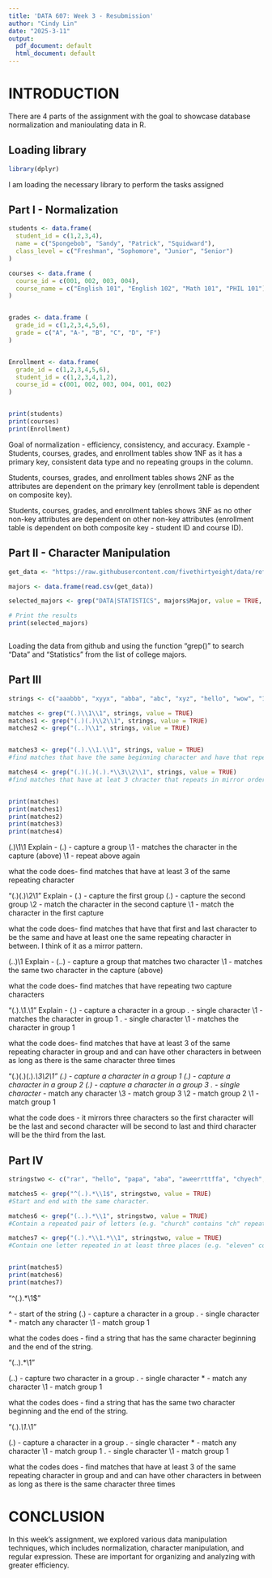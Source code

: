 ```yaml
---
title: 'DATA 607: Week 3 - Resubmission'
author: "Cindy Lin"
date: "2025-3-11"
output:
  pdf_document: default
  html_document: default
---
```



# INTRODUCTION
There are 4 parts of the assignment with the goal to showcase database normalization and manioulating data in R. 

## Loading library

```r
library(dplyr)

```
I am loading the necessary library to perform the tasks assigned 

## Part I - Normalization
```r


students <- data.frame(
  student_id = c(1,2,3,4),
  name = c("Spongebob", "Sandy", "Patrick", "Squidward"),
  class_level = c("Freshman", "Sophomore", "Junior", "Senior")
)

courses <- data.frame (
  course_id = c(001, 002, 003, 004),
  course_name = c("English 101", "English 102", "Math 101", "PHIL 101")
)


grades <- data.frame (
  grade_id = c(1,2,3,4,5,6),
  grade = c("A", "A-", "B", "C", "D", "F")
)


Enrollment <- data.frame(
  grade_id = c(1,2,3,4,5,6),
  student_id = c(1,2,3,4,1,2),
  course_id = c(001, 002, 003, 004, 001, 002)
)


print(students)
print(courses)
print(Enrollment)
```
Goal of normalization - efficiency, consistency, and accuracy. 
Example - 
Students, courses, grades, and enrollment tables show 1NF as it has a primary key, consistent data type and no repeating groups in the column. 

Students, courses, grades, and enrollment tables shows 2NF as the attributes are dependent on the primary key (enrollment table is dependent on composite key).

Students, courses, grades, and enrollment tables shows 3NF as no other non-key attributes are dependent on other non-key attributes (enrollment table is dependent on both composite key - student ID and course ID).



## Part II - Character Manipulation

```r

get_data <- "https://raw.githubusercontent.com/fivethirtyeight/data/refs/heads/master/college-majors/majors-list.csv"

majors <- data.frame(read.csv(get_data))

selected_majors <- grep("DATA|STATISTICS", majors$Major, value = TRUE, ignore.case = TRUE)

# Print the results
print(selected_majors)



```
Loading the data from github and using the function "grep()" to search "Data" and "Statistics" from the list of college majors. 


## Part III

```r

strings <- c("aaabbb", "xyyx", "abba", "abc", "xyz", "hello", "wow", "123", "abab", "abaca", "abcdcba", "wwwee", "ww", "ana", "awaw", "axabaea", "zywvvwyz", "eleven")

matches <- grep("(.)\\1\\1", strings, value = TRUE)
matches1 <- grep("(.)(.)\\2\\1", strings, value = TRUE)
matches2 <- grep("(..)\\1", strings, value = TRUE)


matches3 <- grep("(.).\\1.\\1", strings, value = TRUE)
#find matches that have the same beginning character and have that repeat every other character

matches4 <- grep("(.)(.)(.).*\\3\\2\\1", strings, value = TRUE)
#find matches that have at leat 3 chracter that repeats in mirror order. 


print(matches)
print(matches1)
print(matches2)
print(matches3)
print(matches4)

```
(.)\1\1 
Explain - 
(.) - capture a group 
\1  - matches the character in the capture (above)
\1  - repeat above again

what the code does- 
find matches that have at least 3 of the same repeating character

"(.)(.)\\2\\1" 
Explain - 
(.) - capture the first group
(.) - capture the second group
\\2 - match the character in the second capture
\1  - match the character in the first capture

what the code does- 
find matches that have that first and last character to be the same and have at least one the same repeating character in between. I think of it as a mirror pattern. 

(..)\\1 
Explain - 
(..) - capture a group that matches two character
\\1  - matches the same two character in the capture (above)

what the code does- 
find matches that have repeating two capture characters


"(.).\\1.\\1"
Explain - 
(.) - capture a character in a group
.   - single character
\\1 - matches the character in group 1 
.   - single character
\\1  - matches the character in group 1

what the code does- 
find matches that have at least 3 of the same repeating character in group and and can have other characters in between as long as there is the same character three times


"(.)(.)(.).*\\3\\2\\1"
(.) - capture a character in a group 1
(.) - capture a character in a group 2
(.) - capture a character in a group 3
.   - single character
*   - match any character
\\3 - match group 3
\\2 - match group 2
\\1 - match group 1

what the code does - it mirrors three characters so the first character will be the last and second character will be second to last and third character will be the third from the last. 


## Part IV

```r

stringstwo <- c("rar", "hello", "papa", "aba", "aweerrttffa", "chyech", "eleven", "abqaca")

matches5 <- grep("^(.).*\\1$", stringstwo, value = TRUE)
#Start and end with the same character.

matches6 <- grep("(..).*\\1", stringstwo, value = TRUE)
#Contain a repeated pair of letters (e.g. "church" contains "ch" repeated twice.)

matches7 <- grep("(.).*\\1.*\\1", stringstwo, value = TRUE)
#Contain one letter repeated in at least three places (e.g. "eleven" contains three "e"s.)


print(matches5)
print(matches6)
print(matches7)
```

"^(.).*\\1$"

^ - start of the string
(.) - capture a character in a group 
.   - single character
*   - match any character
\\1 - match group 1

what the codes does - find a string that has the same character beginning and the end of the string.


"(..).*\\1"

(..) - capture two character in a group 
.   - single character
*   - match any character
\\1 - match group 1

what the codes does - find a string that has the same two character beginning and the end of the string.

"(.).*\\1.*\\1"

(.) - capture a character in a group 
.   - single character
*   - match any character
\\1 - match group 1
.   - single character
\\1 - match group 1

what the codes does - find matches that have at least 3 of the same repeating character in group and and can have other characters in between as long as there is the same character three times


# CONCLUSION 
In this week's assignment, we explored various data manipulation techniques, which includes normalization, character manipulation, and regular expression. These are important for organizing and analyzing with greater efficiency. 